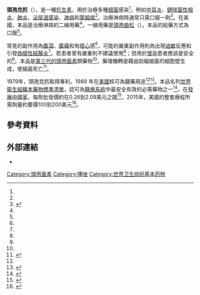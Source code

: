 {{medical}}
{{Infobox drug
| Verifiedfields = changed
| Watchedfields = changed
| verifiedrevid = 460023156
| drug_name         = 
| INN               = 
| type              = <!-- empty -->
| image = Cefixime.svg
| width             = 
| alt               = 
| caption           = 

<!-- Clinical data -->
| pronounce         = 
| tradename = Suprax等<ref name=genericnames>{{cite web|title=Cefixime—Drugs.com|url=https://www.drugs.com/international/cefixime.html|website=www.drugs.com|accessdate=2016-12-10|dead-url=no|archiveurl=https://web.archive.org/web/20160530044200/http://www.drugs.com/international/cefixime.html|archivedate=2016-05-30}}</ref><ref name="FDC—Products—Formulations">{{cite web |title=FDC—Products—Formulations |website=fdcindia.com |url=http://www.fdcindia.com/formulations.php |access-date=2018-05-02 |archive-date=2018-04-26 |archive-url=https://web.archive.org/web/20180426230350/http://www.fdcindia.com/formulations.php |dead-url=no }}</ref>
| Drugs.com = {{drugs.com|monograph|cefixime}}
| MedlinePlus = a690007
| licence_CA        = <!-- Health Canada may use generic or brand name (generic name preferred) -->
| licence_EU        = <!-- EMA uses INN (or special INN_EMA) -->
| DailyMedID        = Cefixime
| licence_US        = <!-- FDA may use generic or brand name (generic name preferred) -->
| pregnancy_AU      = <!-- A / B1 / B2 / B3 / C / D / X -->
| pregnancy_AU_comment = 
| pregnancy_US      = B
| pregnancy_US_comment = <ref name="Drugs.com pregnancy">{{cite web | title=Cefixime (Suprax) Use During Pregnancy | website=Drugs.com | date=2019-03-29 | url=https://www.drugs.com/pregnancy/cefixime.html | access-date=2019-12-24 | archive-date=2016-12-20 | archive-url=https://web.archive.org/web/20161220224931/https://www.drugs.com/pregnancy/cefixime.html | dead-url=no }}</ref>
| pregnancy_category = 
| dependency_liability = 
| addiction_liability = 
| routes_of_administration = 口服給藥<ref name="Suprax FDA label">{{cite web | title=Suprax- cefixime tablet Suprax- cefixime capsule Suprax- cefixime tablet, chewable Suprax- cefixime powder, for suspension | website=DailyMed | date=2019-11-26 | url=https://dailymed.nlm.nih.gov/dailymed/drugInfo.cfm?setid=d0fd45bd-7d52-4fa6-a5f7-f46d5651ffa2 | access-date=2020-04-23 | archive-date=2020-06-03 | archive-url=https://web.archive.org/web/20200603054800/https://dailymed.nlm.nih.gov/dailymed/drugInfo.cfm?setid=d0fd45bd-7d52-4fa6-a5f7-f46d5651ffa2 | dead-url=no }}</ref>
| class             = 
| ATCvet            = 
| ATC_prefix = J01
| ATC_suffix = DD08
| ATC_supplemental = 

<!-- Legal status -->
| legal_AU = <!-- S2, S3, S4, S5, S6, S7, S8, S9 or Unscheduled-->
| legal_AU_comment = 
| legal_BR =  <!-- OTC, A1, A2, A3, B1, B2, C1, C2, C3, C4, C5, D1, D2, E, F-->
| legal_BR_comment = 
| legal_CA = <!-- OTC, Rx-only, Schedule I, II, III, IV, V, VI, VII, VIII -->
| legal_CA_comment = 
| legal_DE = <!-- Anlage I, II, III or Unscheduled-->
| legal_DE_comment = 
| legal_NZ = <!-- Class A, B, C -->
| legal_NZ_comment = 
| legal_UK = POM
| legal_UK_comment = <ref name="Suprax SmPC">{{cite web | title=Suprax 200 mg Tablets - Summary of Product Characteristics (SmPC) | website=(emc) | date=2019-08-20 | url=https://www.medicines.org.uk/emc/product/5534/smpc | access-date=2020-04-23 | archive-date=2020-07-27 | archive-url=https://web.archive.org/web/20200727191229/https://www.medicines.org.uk/emc/product/5534/smpc | dead-url=no }}</ref>
| legal_US = Rx-only
| legal_US_comment = 
| legal_UN = <!-- N I, II, III, IV / P I, II, III, IV-->
| legal_UN_comment = 
| legal_status = Rx-only

<!-- Pharmacokinetic data -->
| bioavailability = 30 to 50%<ref name=AHFS2016/>
| protein_bound = Approximately 60%
| metabolism = 
| metabolites       = 
| onset             = 
| elimination_half-life = 變化大<br />平均3-4小時
| duration_of_action = 
| excretion = [[腎臟|腎臟]]及膽道代謝

<!-- Identifiers -->
| CAS_number_Ref = {{cascite|correct|??}}
| CAS_number = 79350-37-1
| CAS_supplemental  = 
| PubChem = 5362065
| IUPHAR_ligand     = 
| DrugBank_Ref = {{drugbankcite|correct|drugbank}}
| DrugBank = DB00671
| ChemSpiderID_Ref = {{chemspidercite|correct|chemspider}}
| ChemSpiderID = 4514923
| UNII_Ref = {{fdacite|changed|FDA}}
| UNII = XZ7BG04GJX
| KEGG_Ref = {{keggcite|correct|kegg}}
| KEGG = D00258
| ChEBI_Ref = {{ebicite|correct|EBI}}
| ChEBI = 472657
| ChEMBL_Ref = {{ebicite|correct|EBI}}
| ChEMBL = 1541
| NIAID_ChemDB      = 
| PDB_ligand        = 
| synonyms          = 

<!-- Chemical and physical data -->
| IUPAC_name = (6''R'',7''R'')-7-{[2-(2-Amino-1,3-thiazol-4-yl)-2-(carboxymethoxyimino)acetyl]amino}-3-ethenyl-8-oxo-5-thia-1-azabicyclo[4.2.0]oct-2-ene-2-carboxylic acid
| C=16 | H=15 | N=5 | O=7 | S=2
| molecular_weight = 453.452 g/mol
| SMILES = O=C2N1/C(=C(/C=C)CS[C@@H]1[C@@H]2NC(=O)C(=N\OCC(=O)O)/c3nc(sc3)N)C(=O)O
| Jmol              = 
| StdInChI_Ref = {{stdinchicite|correct|chemspider}}
| StdInChI = 1S/C16H15N5O7S2/c1-2-6-4-29-14-10(13(25)21(14)11(6)15(26)27)19-12(24)9(20-28-3-8(22)23)7-5-30-16(17)18-7/h2,5,10,14H,1,3-4H2,(H2,17,18)(H,19,24)(H,22,23)(H,26,27)/b20-9-/t10-,14-/m1/s1
| StdInChI_comment  = 
| StdInChIKey_Ref = {{stdinchicite|correct|chemspider}}
| StdInChIKey = OKBVVJOGVLARMR-QSWIMTSFSA-N
| density           = 
| density_notes     = 
| melting_point     = 
| melting_high      = 
| melting_notes     = 
| boiling_point     = 
| boiling_notes     = 
| solubility        = 
| sol_units         = 
| specific_rotation = 
}}

<!-- Definition and medical uses -->
'''頭孢克肟'''（{{lang|en|Cefixime}}），是一種[[抗细菌藥|抗生素]]，用於治療多種[[病原细菌|细菌]]感染<ref name=AHFS2016/>，例如[[中耳炎|中耳炎]]、[[鏈球菌性咽炎|鏈球菌性咽炎]]、[[肺炎|肺炎]]、[[泌尿道感染|泌尿道感染]]、[[淋病|淋病]]和[[萊姆病|萊姆病]]<ref name=AHFS2016/>。治療淋病時通常只需口服一劑<ref name=WHO2008>{{cite book | title = WHO Model Formulary 2008 | year = 2009 | isbn = 9789241547659 | vauthors = ((World Health Organization)) | veditors = Stuart MC, Kouimtzi M, Hill SR | hdl = 10665/44053 | author-link = World Health Organization | page=107}}</ref>。在美國，本品是治療淋病的二線用藥<ref name=AHFS2016/>，一線用藥是[[頭孢曲松|頭孢曲松]]（{{lang-en|ceftriaxone}}）。本品的給藥方式為口服<ref name=AHFS2016/>。

<!-- Side effects and mechanism -->
常見的副作用為[[腹瀉|腹瀉]]、[[腹痛|腹痛]]和有[[噁心|噁心]]感<ref name=AHFS2016/>，可能的嚴重副作用則為出現[[過敏|過敏]]反應和引發[[偽膜性結腸炎|偽膜性結腸炎]]<ref name=AHFS2016/>。若患者曾有嚴重{{le|青黴素的副作用|Side effects of penicillin|青黴素過敏}}則不建議使用<ref name=WHO2008/>；但用於[[妊娠|懷孕]]患者應該是安全的<ref name="Drugs.com pregnancy" />。本品是[[頭孢菌素#第三代|第三代的頭孢菌素]]類藥物<ref name=AHFS2016/>，藥理機轉是藉由妨礙細菌的細胞壁生成，使細菌死亡<ref name=AHFS2016>{{cite web|title=Cefixime|url=https://www.drugs.com/monograph/cefixime.html|publisher=The American Society of Health—System Pharmacists|accessdate=2016-12-08|dead-url=no|archiveurl=https://web.archive.org/web/20161127220806/https://www.drugs.com/monograph/cefixime.html|archivedate=2016-11-27}}</ref>。

<!-- Society and culture -->
1979年，頭孢克肟取得專利，1989 年在[[美國|美國]]核可為醫藥用途<ref name=AHFS2016/><ref name=Fis2006>{{cite book |last1=Fischer |first1=Jnos |last2=Ganellin |first2=C. Robin |title=Analogue-based Drug Discovery |date=2006 |publisher=John Wiley & Sons |isbn=9783527607495 |page=495 |url=https://books.google.ca/books?id=FjKfqkaKkAAC&pg=PA495 |access-date=2020-06-01 |archive-date=2016-12-20 |archive-url=https://web.archive.org/web/20161220085422/https://books.google.ca/books?id=FjKfqkaKkAAC&pg=PA495 |dead-url=no }}</ref>。本品名列[[世界卫生组织基本药物标准清单|世界衛生組織本藥物標準清單]]，認可為[[醫療系統|醫療系統]]中最安全有效的必需藥物之一<ref name="WHO21st">{{cite book | vauthors = ((World Health Organization)) | title = World Health Organization model list of essential medicines: 21st list 2019 | year = 2019 | hdl = 10665/325771 | author-link = World Health Organization | publisher = World Health Organization | location = Geneva | id = WHO/MVP/EMP/IAU/2019.06. License: CC BY-NC-SA 3.0 IGO }}</ref>。在[[發展中國家|發展中國家]]，每劑批發價約在0.26到2.09美元之譜<ref name=ERC2014>{{cite web|title=Cefixime|url=http://mshpriceguide.org/en/single-drug-information/?DMFId=1131&searchYear=2014|website=International Drug Price Indicator Guide|accessdate=2016-12-08|archive-date=2018-01-22|archive-url=https://web.archive.org/web/20180122072946/http://mshpriceguide.org/en/single-drug-information/?DMFId=1131&searchYear=2014|dead-url=no}}</ref>，2015年，美國的整套療程所需劑量約要價100到200美元<ref name=Ric2015>{{cite book|last1=Hamilton|first1=Richart|title=Tarascon Pocket Pharmacopoeia 2015 Deluxe Lab-Coat Edition|date=2015|publisher=Jones & Bartlett Learning|isbn=9781284057560|page=86}}</ref>。
== 參考資料 ==
{{reflist}}


==外部連結==
* {{cite web | url = https://druginfo.nlm.nih.gov/drugportal/rn/79350-37-1 | publisher = U.S. National Library of Medicine | work = Drug Information Portal | title = Cefixime | accessdate = 2020-06-01 | archive-date = 2020-07-27 | archive-url = https://web.archive.org/web/20200727184449/https://druginfo.nlm.nih.gov/drugportal/rn/79350-37-1 | dead-url = no }}

{{细胞壁破坏性抗生素}}
{{portal bar|藥理學|醫學}}

[[Category:頭孢菌素|Category:頭孢菌素]]
[[Category:噻唑|Category:噻唑]]
[[Category:世界卫生组织基本药物|Category:世界卫生组织基本药物]]